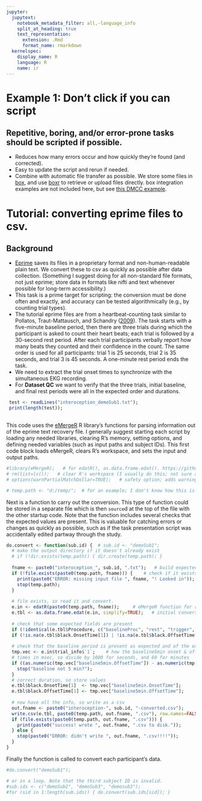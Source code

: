 ---
jupyter:
  jupytext:
    notebook_metadata_filter: all,-language_info
    split_at_heading: true
    text_representation:
      extension: .Rmd
      format_name: rmarkdown
  kernelspec:
    display_name: R
    language: R
    name: ir
---

# Example 1: Don’t click if you can script
## Repetitive, boring, and/or error-prone tasks should be scripted if possible.
- Reduces how many errors occur and how quickly they’re found (and corrected).
- Easy to update the script and rerun if needed.
- Combine with automatic file transfer as possible. We store some files in [box](box.com), and use [boxr](https://github.com/r-box/boxr) to retrieve or upload files directly. box integration examples are not included here, but see [this DMCC example](https://github.com/ccplabwustl/dualmechanisms/blob/master/preparationsAndConversions/eprime/TEMPLATE_convertEprime.R). 

# Tutorial: converting eprime files to csv. 
## Background
- [Eprime](https://pstnet.com/products/e-prime/) saves its files in a proprietary format and non-human-readable plain text. We convert these to csv as quickly as possible after data collection. (Something I suggest doing for all non-standard file formats, not just eprime; store data in formats like nifti and text whenever possible for long-term accessibility.)
- This task is a prime target for scripting: the conversion must be done often and exactly, and accuracy can be tested algorithmically (e.g., by counting trial types).
- The tutorial eprime files are from a heartbeat-counting task similar to Pollatos, Traut-Mattausch, and Schandry ([2009](https://doi.org/10.1002/da.20504)). The task starts with a five-minute baseline period, then there are three trials during which the participant is asked to count their heart beats; each trial is followed by a 30-second rest period. After each trial participants verbally report how many beats they counted and their confidence in the count. The same order is used for all participants: trial 1 is 25 seconds, trial 2 is 35 seconds, and trial 3 is 45 seconds. A one-minute rest period ends the task. 
- We need to extract the trial onset times to synchronize with the simultaneous EKG recording.
- For **Dataset QC** we want to verify that the three trials, initial baseline, and final rest periods were all in the expected order and durations.

```{r}

 test <- readLines("interoception_demoSub1.txt");
 print(length(test));
 
```


This code uses the [eMergeR](https://github.com/AWKruijt/eMergeR) R library's functions for parsing information out of the eprime text recovery file. I generally suggest starting each script by loading any needed libraries, clearing R's memory, setting options, and defining needed variables (such as input paths and subject IDs). This first code block loads eMergeR, clears R's workspace, and sets the input and output paths. 

```{r}
#library(eMergeR);   # for edatR(), as.data.frame.edat(). https://github.com/AWKruijt/eMergeR
# rm(list=ls());   # clear R's workspace (I usually do this; not sure about in a notebook)
# options(warnPartialMatchDollar=TRUE);   # safety option; adds warnings for partial matches

# temp.path <- "d:/temp/";  # for an example; I don't know how this is used with notebooks

```

Next is a function to carry out the conversion. This type of function could be stored in a separate file which is then `source`d at the top of the file with the other startup code. Note that the function includes several checks that the expected values are present. This is valuable for catching errors or changes as quickly as possible, such as if the task presentation script was accidentally edited partway through the study.

```{r}

do.convert <- function(sub.id) {  # sub.id <- "demoSub1";
  # make the output directory if it doesn't already exist 
  # if (!dir.exists(temp.path)) { dir.create(temp.path); }
  
  fname <- paste0("interoception_", sub.id, ".txt");   # build expected input filename
  if (!file.exists(paste0(temp.path, fname))) {    # check if it exists and print messages if not.
    print(paste0("ERROR: missing input file ", fname, "! Looked in")); 
    stop(temp.path);
  } 
  
  # file exists, so read it and convert.
  e.in <- edatR(paste0(temp.path, fname));     # eMergeR function for reading text recovery files
  e.tbl <- as.data.frame.edat(e.in, simplify=TRUE);   # initial conversion
  
  # check that some expected fields are present
  if (!identical(e.tbl$Procedure, c("baselineProc", "rest", "trigger", "rest", "trigger", "rest", "trigger", "rest"))) { stop("mismatch!"); }
  if (!is.na(e.tbl$black.OnsetTime[1]) | !is.na(e.tbl$black.OffsetTime[1])) { stop("have baseline onsets or offsets??"); }
  
  # check that the baseline period is present as expected and of the expected duration
  tmp.vec <- e.in$trial_info$`1`;    # how the baseline5min onset & offset times are in the eprime file
  # times in msec, so divide by 1000 for seconds, and 60 for minutes
  if ((as.numeric(tmp.vec["baseline5min.OffsetTime"]) - as.numeric(tmp.vec["baseline5min.OnsetTime"]))/60000 != 5) { 
    stop("baseline not 5 min?"); 
  } 
  # correct duration, so store values
  e.tbl$black.OnsetTime[1]  <- tmp.vec["baseline5min.OnsetTime"];
  e.tbl$black.OffsetTime[1] <- tmp.vec["baseline5min.OffsetTime"];
  
  # now have all the info, so write as a csv
  out.fname <- paste0("interoception-", sub.id, "-converted.csv");
  write.csv(e.tbl, paste0(temp.path, out.fname, ".csv"), row.names=FALSE);
  if (file.exists(paste0(temp.path, out.fname, ".csv"))) {
    print(paste0("success! wrote ", out.fname, ".csv to disk."));
  } else { 
    stop(paste0("ERROR: didn't write ", out.fname, ".csv!!!!")); 
  }
}

```

Finally the function is called to convert each participant's data.

```{r}

#do.convert("demoSub1");

# or in a loop. Note that the third subject ID is invalid.
#sub.ids <- c("demoSub2", "demoSub3", "demosub3");
#for (sid in 1:length(sub.ids)) { do.convert(sub.ids[sid]); }

```
